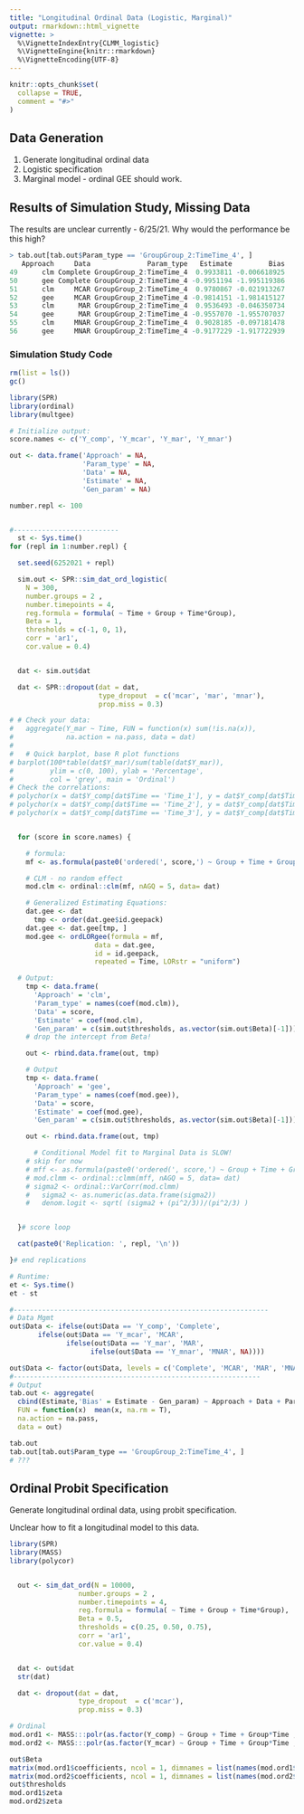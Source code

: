 ```yaml
---
title: "Longitudinal Ordinal Data (Logistic, Marginal)"
output: rmarkdown::html_vignette
vignette: >
  %\VignetteIndexEntry{CLMM_logistic}
  %\VignetteEngine{knitr::rmarkdown}
  %\VignetteEncoding{UTF-8}
---
```


```r
knitr::opts_chunk$set(
  collapse = TRUE,
  comment = "#>"
)
```

## Data Generation

1. Generate longitudinal ordinal data
2. Logistic specification
3. Marginal model - ordinal GEE should work. 



## Results of Simulation Study, Missing Data 

The results are unclear currently - 6/25/21. Why would the performance be
this high?

```r
> tab.out[tab.out$Param_type == 'GroupGroup_2:TimeTime_4', ]
   Approach     Data              Param_type   Estimate         Bias
49      clm Complete GroupGroup_2:TimeTime_4  0.9933811 -0.006618925
50      gee Complete GroupGroup_2:TimeTime_4 -0.9951194 -1.995119386
51      clm     MCAR GroupGroup_2:TimeTime_4  0.9780867 -0.021913267
52      gee     MCAR GroupGroup_2:TimeTime_4 -0.9814151 -1.981415127
53      clm      MAR GroupGroup_2:TimeTime_4  0.9536493 -0.046350734
54      gee      MAR GroupGroup_2:TimeTime_4 -0.9557070 -1.955707037
55      clm     MNAR GroupGroup_2:TimeTime_4  0.9028185 -0.097181478
56      gee     MNAR GroupGroup_2:TimeTime_4 -0.9177229 -1.917722939
```


### Simulation Study Code
```r
rm(list = ls())
gc()

library(SPR)
library(ordinal)
library(multgee)

# Initialize output:
score.names <- c('Y_comp', 'Y_mcar', 'Y_mar', 'Y_mnar')

out <- data.frame('Approach' = NA,
                  'Param_type' = NA,
                  'Data' = NA,
                  'Estimate' = NA,
                  'Gen_param' = NA)

number.repl <- 100


#--------------------------
  st <- Sys.time()
for (repl in 1:number.repl) {

  set.seed(6252021 + repl)

  sim.out <- SPR::sim_dat_ord_logistic(
    N = 300,
    number.groups = 2 ,
    number.timepoints = 4,
    reg.formula = formula( ~ Time + Group + Time*Group),
    Beta = 1,
    thresholds = c(-1, 0, 1),
    corr = 'ar1',
    cor.value = 0.4)


  dat <- sim.out$dat

  dat <- SPR::dropout(dat = dat,
                      type_dropout  = c('mcar', 'mar', 'mnar'),
                      prop.miss = 0.3)

# # Check your data:
#   aggregate(Y_mar ~ Time, FUN = function(x) sum(!is.na(x)),
#             na.action = na.pass, data = dat)
#
#   # Quick barplot, base R plot functions
# barplot(100*table(dat$Y_mar)/sum(table(dat$Y_mar)),
#         ylim = c(0, 100), ylab = 'Percentage',
#         col = 'grey', main = 'Ordinal')
# Check the correlations:
# polychor(x = dat$Y_comp[dat$Time == 'Time_1'], y = dat$Y_comp[dat$Time == 'Time_2'])
# polychor(x = dat$Y_comp[dat$Time == 'Time_2'], y = dat$Y_comp[dat$Time == 'Time_3'])
# polychor(x = dat$Y_comp[dat$Time == 'Time_3'], y = dat$Y_comp[dat$Time == 'Time_4'])


  for (score in score.names) {

    # formula:
    mf <- as.formula(paste0('ordered(', score,') ~ Group + Time + Group*Time'))

    # CLM - no random effect
    mod.clm <- ordinal::clm(mf, nAGQ = 5, data= dat)

    # Generalized Estimating Equations:
    dat.gee <- dat
      tmp <- order(dat.gee$id.geepack)
    dat.gee <- dat.gee[tmp, ]
    mod.gee <- ordLORgee(formula = mf,
                     data = dat.gee,
                     id = id.geepack,
                     repeated = Time, LORstr = "uniform")

  # Output:
    tmp <- data.frame(
      'Approach' = 'clm',
      'Param_type' = names(coef(mod.clm)),
      'Data' = score,
      'Estimate' = coef(mod.clm),
      'Gen_param' = c(sim.out$thresholds, as.vector(sim.out$Beta)[-1]))
    # drop the intercept from Beta!

    out <- rbind.data.frame(out, tmp)

    # Output
    tmp <- data.frame(
      'Approach' = 'gee',
      'Param_type' = names(coef(mod.gee)),
      'Data' = score,
      'Estimate' = coef(mod.gee),
      'Gen_param' = c(sim.out$thresholds, as.vector(sim.out$Beta)[-1]))

    out <- rbind.data.frame(out, tmp)

      # Conditional Model fit to Marginal Data is SLOW!
    # skip for now
    # mff <- as.formula(paste0('ordered(', score,') ~ Group + Time + Group*Time + (1|USUBJID)'))
    # mod.clmm <- ordinal::clmm(mff, nAGQ = 5, data= dat)
    # sigma2 <- ordinal::VarCorr(mod.clmm)
    #   sigma2 <- as.numeric(as.data.frame(sigma2))
    #   denom.logit <- sqrt( (sigma2 + (pi^2/3))/(pi^2/3) )


  }# score loop

  cat(paste0('Replication: ', repl, '\n'))

}# end replications

# Runtime:
et <- Sys.time()
et - st

#---------------------------------------------------------------
# Data Mgmt
out$Data <- ifelse(out$Data == 'Y_comp', 'Complete',
       ifelse(out$Data == 'Y_mcar', 'MCAR',
              ifelse(out$Data == 'Y_mar', 'MAR',
                    ifelse(out$Data == 'Y_mnar', 'MNAR', NA))))

out$Data <- factor(out$Data, levels = c('Complete', 'MCAR', 'MAR', 'MNAR'))
#-------------------------------------------------------------
# Output
tab.out <- aggregate(
  cbind(Estimate,'Bias' = Estimate - Gen_param) ~ Approach + Data + Param_type,
  FUN = function(x)  mean(x, na.rm = T),
  na.action = na.pass,
  data = out)

tab.out
tab.out[tab.out$Param_type == 'GroupGroup_2:TimeTime_4', ]
# ???
```



## Ordinal Probit Specification

Generate longitudinal ordinal data, using probit specification. 

Unclear how to fit a longitudinal model to this data. 


```r

library(SPR)
library(MASS)
library(polycor)


  out <- sim_dat_ord(N = 10000,
                 number.groups = 2 ,
                 number.timepoints = 4,
                 reg.formula = formula( ~ Time + Group + Time*Group),
                 Beta = 0.5,
                 thresholds = c(0.25, 0.50, 0.75),
                 corr = 'ar1',
                 cor.value = 0.4)


  dat <- out$dat
  str(dat)

  dat <- dropout(dat = dat,
                 type_dropout  = c('mcar'),
                 prop.miss = 0.3)

# Ordinal
mod.ord1 <- MASS:::polr(as.factor(Y_comp) ~ Group + Time + Group*Time , data= dat, method = 'probit', Hess = T)
mod.ord2 <- MASS:::polr(as.factor(Y_mcar) ~ Group + Time + Group*Time , data= dat, method = 'probit', Hess = T)

out$Beta
matrix(mod.ord1$coefficients, ncol = 1, dimnames = list(names(mod.ord1$coefficients)))
matrix(mod.ord2$coefficients, ncol = 1, dimnames = list(names(mod.ord2$coefficients)))
out$thresholds
mod.ord1$zeta
mod.ord2$zeta


```
